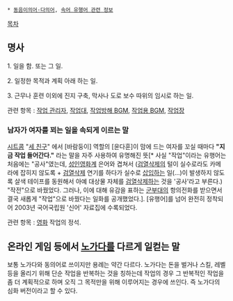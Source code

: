  * [[동음이의어·다의어]], [[속어 유행어 관련 정보]]

[[목차]]

== 명사 ==
1. 일을 함. 또는 그 일. 

2. 일정한 목적과 계획 아래 하는 일. 

3. 근무나 훈련 이외에 진지 구축, 막사나 도로 보수 따위의 임시로 하는 일.

관련 항목 : [[작업 관리자]], [[작업대]], [[작업방해 BGM]], [[작업용 BGM]], [[작업장]]
=== 남자가 여자를 꾀는 일을 속되게 이르는 말 ===
[[시트콤]] "[[세 친구]]" 에서 [바람둥이] 역할의 [윤다훈]이 맘에 드는 여자를 꼬실 때마다 '''"지금 작업 들어간다."''' 라는 말을 자주 사용하여 유명해진 뜻[* 사실 "작업"이라는 유행어는 처음에는 "공사"였는데, [[성인영화]]계 은어와 겹쳐서 ([[검열삭제]]의 털이 실수로라도 카메라에 잡히지 않도록 + [[검열삭제]] 연기를 하다가 실수로 [[삽입]]하는 일(...)이 발생하지 않도록 살색 테이프를 동원해서 아예 대상물 자체를 [[검열삭제]]하는 것을 '공사'라고 부른다.) "작전"으로 바꿨었다. 그러나, 이에 대해 유감을 표하는 [[군부대]]의 항의전화를 받으면서 결국 새롭게 "작업"으로 바꿨다는 일화를 공개했었다.]. [유행어]를 넘어 완전히 정착되어 2003년 국어국립원 '신어' 자료집에 수록되었다.

관련 항목 : [[영화]] 작업의 정석.


== 온라인 게임 등에서 [[노가다]]를 다르게 일컫는 말 ==

보통 노가다와 동의어로 쓰이지만 용례는 약간 다르다. 노가다는 돈을 벌거나 스킬, 레벨 등을 올리기 위해 단순 작업을 반복하는 것을 칭하는데 작업의 경우 그 반복적인 작업을 좀 더 계획적으로 하며 오직 그 목적만을 위해 이루어지는 경우에 쓰인다. 즉 노가다의 심화 버전이라고 할 수 있다.
